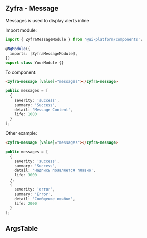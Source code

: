
## Zyfra - Message

<Subtitle>Messages is used to display alerts inline</Subtitle>

Import module:

```typescript
import { ZyfraMessageModule } from '@ui-platform/components';

@NgModule({
  imports: [ZyfraMessageModule],
})
export class YourModule {}
```

To component:

```html
<zyfra-message [value]="messages"></zyfra-message>
```

```typescript
public messages = [
  {
    severity: 'success',
    summary: 'Success',
    detail: 'Message Content',
    life: 1000
  }
];
```

Other example:

```html
<zyfra-message [value]="messages"></zyfra-message>
```

```typescript
public messages = [
  {
    severity: 'success',
    summary: 'Success',
    detail: 'Надпись появляется плавно',
    life: 3000
  },
  {
    severity: 'error',
    summary: 'Error',
    detail: 'Сообщение ошибки',
    life: 2000
  }
];
```

## ArgsTable

<ArgsTable of={ZyfraMessageComponent} />
